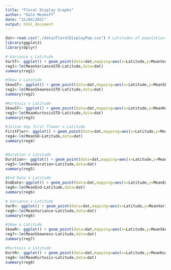 ```yaml
---
title: "Floral Display Graphs"
author: "Dale Moskoff"
date: "22/04/2021"
output: html_document
---
```


```r
dat<-read.csv("./data/FloralDisplayPop.csv") # Latitudes of population origin were added to the csv file manually.
library(ggplot2)
library(dplyr)

# Variance x Latitude
VarST<- ggplot() + geom_point(data=dat,mapping=aes(x=Latitude,y=MeanVarianceSTD)) + labs(x="Latitude",y="Variance",title="Variance of Flowering Schedule by Latitude (Standardized Data)") + theme(legend.position="none",plot.title = element_text(size=11)) + geom_abline(intercept=98.988 ,slope=-1.698,colour="red")
reg1<-lm(MeanVarianceSTD~Latitude,data=dat)
summary(reg1)

#Skew x Latitude
SkewST<- ggplot() + geom_point(data=dat,mapping=aes(x=Latitude,y=MeanSkewnessSTD)) + labs(x="Latitude",y="Skewness",title="Skewness of Flowering Schedule by Latitude (Standardized Data)") + theme(legend.position="none",plot.title = element_text(size=11)) + geom_abline(intercept=-8829.4,slope=174.4,colour="red")
reg2<-lm(MeanSkewnessSTD~Latitude,data=dat)
summary(reg2)

#Kurtosis x Latitude
SkewST<- ggplot() + geom_point(data=dat,mapping=aes(x=Latitude,y=MeanKurtosisSTD)) + labs(x="Latitude",y="Kurtosis",title="Kurtosis of Flowering Schedule by Latitude (Standardized Data)") + theme(legend.position="none",plot.title = element_text(size=11)) + geom_abline(intercept=502509,slope=-10353,colour="red")
reg3<-lm(MeanKurtosisSTD~Latitude,data=dat)
summary(reg3)

#Julian day first flower x Latitude
FirstFlwr<- ggplot() + geom_point(data=dat,mapping=aes(x=Latitude,y=MeanSD)) + labs(x="Latitude",y="Flowering Start Date",title="Start Date of Flowering Schedule by Latitude") + theme(legend.position="none",plot.title = element_text(size=11)) + geom_abline(intercept=142.861,slope=-2.769,colour="red")
reg4<-lm(MeanSD~Latitude,data=dat)
summary(reg4)


#Duration x Latitude
Duration<- ggplot() + geom_point(data=dat,mapping=aes(x=Latitude,y=MeanDuration)) + labs(x="Latitude",y="Flowering Duration",title="Duration of Flowering Schedule by Latitude") + theme(legend.position="none",plot.title = element_text(size=11))
reg5<-lm(MeanDuration~Latitude,data=dat)
summary(reg5)

#End Date x Latitude
EndDate<-ggplot() + geom_point(data=dat,mapping=aes(x=Latitude,y=MeanEnd)) + labs(x="Latitude",y="Flowering End Date",title="End Date of Flowering Schedule by Latitude") + theme(legend.position="none",plot.title = element_text(size=11)) + geom_abline(intercept=193.986,slope=-3.008,colour="red")
reg6<-lm(MeanEnd~Latitude,data=dat)
summary(reg6)

```
```r
# Variance x Latitude
VarR<- ggplot() + geom_point(data=dat,mapping=aes(x=Latitude,y=MeanVariance)) + labs(x="Latitude",y="Variance",title="Variance of Flowering Schedule by Latitude (Raw Data)") + theme(legend.position="none",plot.title = element_text(size=11))+ geom_abline(intercept=870.88,slope=-12.75,colour="red")
reg6<-lm(MeanVariance~Latitude,data=dat)
summary(reg6)

#Skew x Latitude
SkewR<- ggplot() + geom_point(data=dat,mapping=aes(x=Latitude,y=MeanSkewness)) + labs(x="Latitude",y="Skewness",title="Skewness of Flowering Schedule by Latitude (Raw Data)") + theme(legend.position="none",plot.title = element_text(size=11)) 
reg7<-lm(MeanSkewness~Latitude,data=dat)
summary(reg7)

#Kurtosis x Latitude
KurtR<- ggplot() + geom_point(data=dat,mapping=aes(x=Latitude,y=MeanKurtosis)) + labs(x="Latitude",y="Kurtosis",title="Kurtosis of Flowering Schedule by Latitude (Raw Data)") + theme(legend.position="none",plot.title = element_text(size=11)) 
reg8<-lm(MeanKurtosis~Latitude,data=dat)
summary(reg8)
```